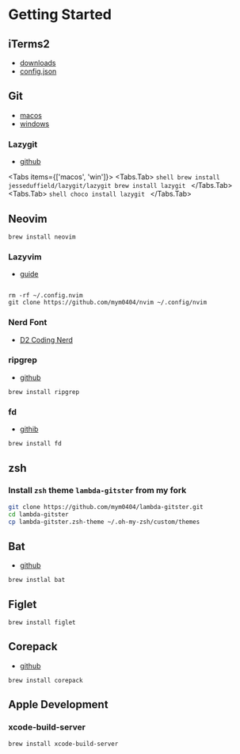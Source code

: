 
# Getting Started

## iTerms2

- [downloads](https://iterm2.com/)
- [config.json](/iterms2.zip)

## Git

- [macos](https://git-scm.com/downloads/mac)
- [windows](https://git-scm.com/downloads/win)

### Lazygit

- [github](https://github.com/jesseduffield/lazygit?tab=readme-ov-file#homebrew)

<Tabs items={['macos', 'win']}>
  <Tabs.Tab>
    ```shell
    brew install jesseduffield/lazygit/lazygit
    brew install lazygit
    ```
  </Tabs.Tab>
  <Tabs.Tab>
    ```shell
    choco install lazygit
    ```
  </Tabs.Tab>
</Tabs>

## Neovim

```shell
brew install neovim
```

### Lazyvim

- [guide](https://www.lazyvim.org/installation)

```shell

rm -rf ~/.config.nvim
git clone https://github.com/mym0404/nvim ~/.config/nvim
```

### Nerd Font

- [D2 Coding Nerd](https://github.com/kelvinks/D2Coding_Nerd)

### ripgrep

- [github](https://github.com/BurntSushi/ripgrep)

```shell
brew install ripgrep
```

### fd

- [githib](https://github.com/sharkdp/fd)

```shell
brew install fd
```

## zsh

### Install `zsh` theme `lambda-gitster` from my fork

```sh
git clone https://github.com/mym0404/lambda-gitster.git
cd lambda-gitster
cp lambda-gitster.zsh-theme ~/.oh-my-zsh/custom/themes
```

## Bat

- [github](https://github.com/sharkdp/bat)

```shell
brew instlal bat
```

## Figlet

```shell
brew install figlet
```

## Corepack

- [github](https://github.com/nodejs/corepack)

```shell
brew install corepack
```

## Apple Development

### xcode-build-server

```shell
brew install xcode-build-server
```

